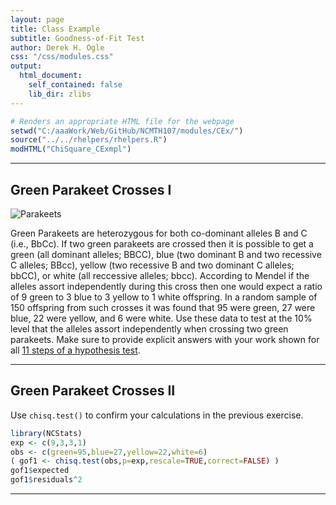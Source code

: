 ```yaml
---
layout: page
title: Class Example
subtitle: Goodness-of-Fit Test
author: Derek H. Ogle
css: "/css/modules.css"
output:
  html_document:
    self_contained: false
    lib_dir: zlibs
---
```


```r
# Renders an appropriate HTML file for the webpage
setwd("C:/aaaWork/Web/GitHub/NCMTH107/modules/CEx/")
source("../../rhelpers/rhelpers.R")
modHTML("ChiSquare_CExmpl")
```

----

## Green Parakeet Crosses I
<img src="http://derekogle.com/NCMTH107/modules/CEx/zimgs/parakeets.jpg" alt="Parakeets" class="img-right">

Green Parakeets are heterozygous for both co-dominant alleles B and C (i.e., BbCc). If two green parakeets are crossed then it is possible to get a green (all dominant alleles; BBCC), blue (two dominant B and two recessive C alleles; BBcc), yellow (two recessive B and two dominant C alleles; bbCC), or white (all reccessive alleles; bbcc). According to Mendel if the alleles assort independently during this cross then one would expect a ratio of 9 green to 3 blue to 3 yellow to 1 white offspring. In a random sample of 150 offspring from such crosses it was found that 95 were green, 27 were blue, 22 were yellow, and 6 were white. Use these data to test at the 10% level that the alleles assort independently when crossing two green parakeets. Make sure to provide explicit answers with your work shown for all [11 steps of a hypothesis test](../11-steps.html).

----

## Green Parakeet Crosses II

Use `chisq.test()` to confirm your calculations in the previous exercise. 

```r
library(NCStats)
exp <- c(9,3,3,1)
obs <- c(green=95,blue=27,yellow=22,white=6)
( gof1 <- chisq.test(obs,p=exp,rescale=TRUE,correct=FALSE) )
gof1$expected
gof1$residuals^2
```

----
